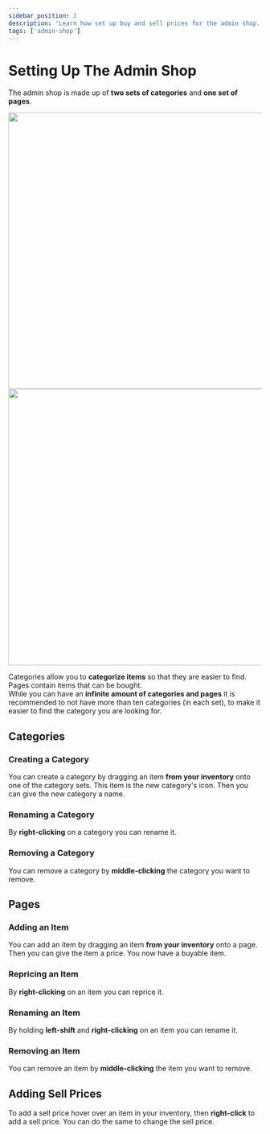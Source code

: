 ```yaml
---
sidebar_position: 2
description: 'Learn how set up buy and sell prices for the admin shop.'
tags: ['admin-shop']
---
```



# Setting Up The Admin Shop

The admin shop is made up of **two sets of categories** and **one set of pages**.

<img
	src={gui1}
	width="550"
/>
<img
	src={gui2}
	width="550"
/>

Categories allow you to **categorize items** so that they are easier to find.
Pages contain items that can be bought.\
While you can have an **infinite amount of categories and pages** it is recommended to not have more than ten categories (in each set), to make it easier to find the category you are looking for.

## Categories

### Creating a Category

You can create a category by dragging an item **from your inventory** onto one of the category sets.
This item is the new category's icon.
Then you can give the new category a name.

### Renaming a Category

By **right-clicking** on a category you can rename it.

### Removing a Category

You can remove a category by **middle-clicking** the category you want to remove.

## Pages

### Adding an Item

You can add an item by dragging an item **from your inventory** onto a page.
Then you can give the item a price.
You now have a buyable item.

### Repricing an Item

By **right-clicking** on an item you can reprice it.

### Renaming an Item

By holding **left-shift** and **right-clicking** on an item you can rename it.

### Removing an Item

You can remove an item by **middle-clicking** the item you want to remove.

## Adding Sell Prices

To add a sell price hover over an item in your inventory, then **right-click** to add a sell price.
You can do the same to change the sell price.
